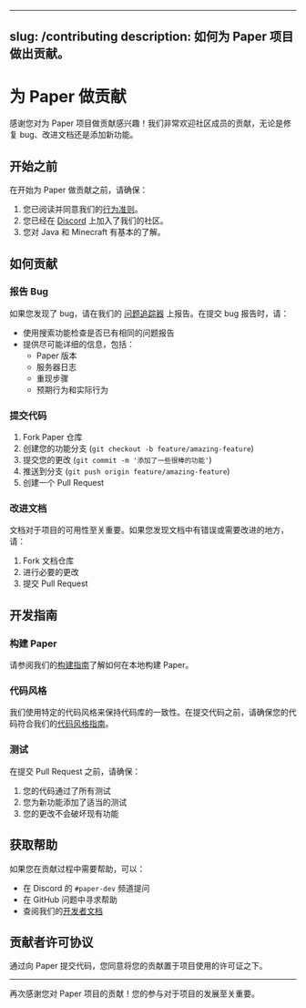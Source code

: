 
---
slug: /contributing
description: 如何为 Paper 项目做出贡献。
---

# 为 Paper 做贡献

感谢您对为 Paper 项目做贡献感兴趣！我们非常欢迎社区成员的贡献，无论是修复 bug、改进文档还是添加新功能。

## 开始之前

在开始为 Paper 做贡献之前，请确保：

1. 您已阅读并同意我们的[行为准则](https://docs.papermc.io/contributing/code-of-conduct)。
2. 您已经在 [Discord](https://discord.gg/papermc) 上加入了我们的社区。
3. 您对 Java 和 Minecraft 有基本的了解。

## 如何贡献

### 报告 Bug

如果您发现了 bug，请在我们的 [问题追踪器](https://github.com/PaperMC/Paper/issues) 上报告。在提交 bug 报告时，请：

- 使用搜索功能检查是否已有相同的问题报告
- 提供尽可能详细的信息，包括：
  - Paper 版本
  - 服务器日志
  - 重现步骤
  - 预期行为和实际行为

### 提交代码

1. Fork Paper 仓库
2. 创建您的功能分支 (`git checkout -b feature/amazing-feature`)
3. 提交您的更改 (`git commit -m '添加了一些很棒的功能'`)
4. 推送到分支 (`git push origin feature/amazing-feature`)
5. 创建一个 Pull Request

### 改进文档

文档对于项目的可用性至关重要。如果您发现文档中有错误或需要改进的地方，请：

1. Fork 文档仓库
2. 进行必要的更改
3. 提交 Pull Request

## 开发指南

### 构建 Paper

请参阅我们的[构建指南](https://docs.papermc.io/paper/dev/building)了解如何在本地构建 Paper。

### 代码风格

我们使用特定的代码风格来保持代码库的一致性。在提交代码之前，请确保您的代码符合我们的[代码风格指南](https://docs.papermc.io/paper/dev/codestyle)。

### 测试

在提交 Pull Request 之前，请确保：

1. 您的代码通过了所有测试
2. 您为新功能添加了适当的测试
3. 您的更改不会破坏现有功能

## 获取帮助

如果您在贡献过程中需要帮助，可以：

- 在 Discord 的 `#paper-dev` 频道提问
- 在 GitHub 问题中寻求帮助
- 查阅我们的[开发者文档](https://docs.papermc.io/paper/dev)

## 贡献者许可协议

通过向 Paper 提交代码，您同意将您的贡献置于项目使用的许可证之下。

---

再次感谢您对 Paper 项目的贡献！您的参与对于项目的发展至关重要。

<DocCardList items={useCurrentSidebarCategory().items} />
